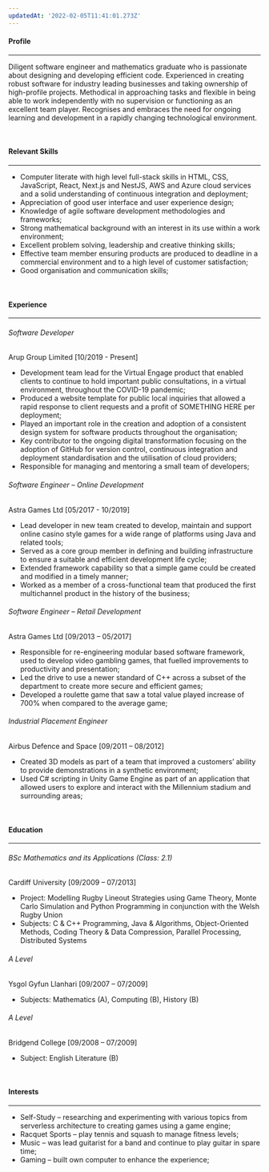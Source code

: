 ```yaml
---
updatedAt: '2022-02-05T11:41:01.273Z'
---
```


#### Profile
***
Diligent software engineer and mathematics graduate who is passionate about designing and developing efficient code. Experienced in creating robust software for industry leading businesses and taking ownership of high-profile projects. Methodical in approaching tasks and flexible in being able to work independently with no supervision or functioning as an excellent team player. Recognises and embraces the need for ongoing learning and development in a rapidly changing technological environment.

<br/>

#### Relevant Skills
***
* Computer literate with high level full-stack skills in HTML, CSS, JavaScript, React, Next.js and NestJS, AWS and Azure cloud services and a solid understanding of continuous integration and deployment;
* Appreciation of good user interface and user experience design;
* Knowledge of agile software development methodologies and frameworks; 
* Strong mathematical background with an interest in its use within a work environment;
* Excellent problem solving, leadership and creative thinking skills;
* Effective team member ensuring products are produced to deadline in a commercial environment and to a high level of customer satisfaction;
* Good organisation and communication skills;

<br/>

#### Experience
***
###### Software Developer
Arup Group Limited [10/2019 - Present]
* Development team lead for the Virtual Engage product that enabled clients to continue to hold important public consultations, in a virtual environment, throughout the COVID-19 pandemic;
* Produced a website template for public local inquiries that allowed a rapid response to client requests and a profit of SOMETHING HERE per deployment; 
* Played an important role in the creation and adoption of a consistent design system for software products throughout the organisation;
* Key contributor to the ongoing digital transformation focusing on the adoption of GitHub for version control, continuous integration and deployment standardisation and the utilisation of cloud providers;
* Responsible for managing and mentoring a small team of developers;

###### Software Engineer – Online Development
Astra Games Ltd [05/2017 - 10/2019]
* Lead developer in new team created to develop, maintain and support online casino style games for a wide range of platforms using Java and related tools;
* Served as a core group member in defining and building infrastructure to ensure a suitable and efficient development life cycle;
* Extended framework capability so that a simple game could be created and modified in a timely manner; 
* Worked as a member of a cross-functional team that produced the first multichannel product in the history of the business;
 
###### Software Engineer – Retail Development
Astra Games Ltd [09/2013 – 05/2017]
* Responsible for re-engineering modular based software framework, used to develop video gambling games, that fuelled improvements to productivity and presentation;
* Led the drive to use a newer standard of C++ across a subset of the department to create more secure and efficient games;
* Developed a roulette game that saw a total value played increase of 700% when compared to the average game;
	 
###### Industrial Placement Engineer 
Airbus Defence and Space [09/2011 – 08/2012]
* Created 3D models as part of a team that improved a customers’ ability to provide demonstrations in a synthetic environment;
* Used C# scripting in Unity Game Engine as part of an application that allowed users to explore and interact with the Millennium stadium and surrounding areas; 

<br/>

#### Education
***
###### BSc Mathematics and its Applications (Class: 2.1)	
Cardiff University [09/2009 – 07/2013]
* Project:	Modelling Rugby Lineout Strategies using Game Theory, Monte Carlo 
Simulation and Python Programming in conjunction with the Welsh Rugby Union
* Subjects:	C & C++ Programming, Java & Algorithms, Object-Oriented Methods, Coding 
Theory & Data Compression, Parallel Processing, Distributed Systems

###### A Level	
Ysgol Gyfun Llanhari [09/2007 – 07/2009]
* Subjects:	Mathematics (A), Computing (B), History (B)

###### A Level	
Bridgend College [09/2008 – 07/2009]
* Subject:	English Literature (B)

<br/>

#### Interests
***
* Self-Study – researching and experimenting with various topics from serverless architecture to creating games using a game engine;
* Racquet Sports – play tennis and squash to manage fitness levels;
* Music – was lead guitarist for a band and continue to play guitar in spare time;
* Gaming – built own computer to enhance the experience;
